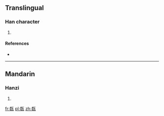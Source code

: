 ==Translingual==

===Han character===
{{Han char|rn=98|rad=瓦|as=08|sn=13|four=2141<sub>7</sub>|canj=竹女一女弓 (HVMVN)}}

# {{defn|Han|sort=瓦08}}

====References====
* {{Han ref|kx=0749.370|dkj=21526|dj=1158.160|hdz=21427.030|uh=74FE|ud=29950|bh=DEC1|bd=57025}}

----

==Mandarin==

===Hanzi===
{{cmn-hanzi|pin=[[měng]] ([[meng3]])|wg=meng<sup>3</sup>}}

# {{defn|Mandarin|sort=瓦08}}

[[fr:瓾]]
[[pl:瓾]]
[[zh:瓾]]